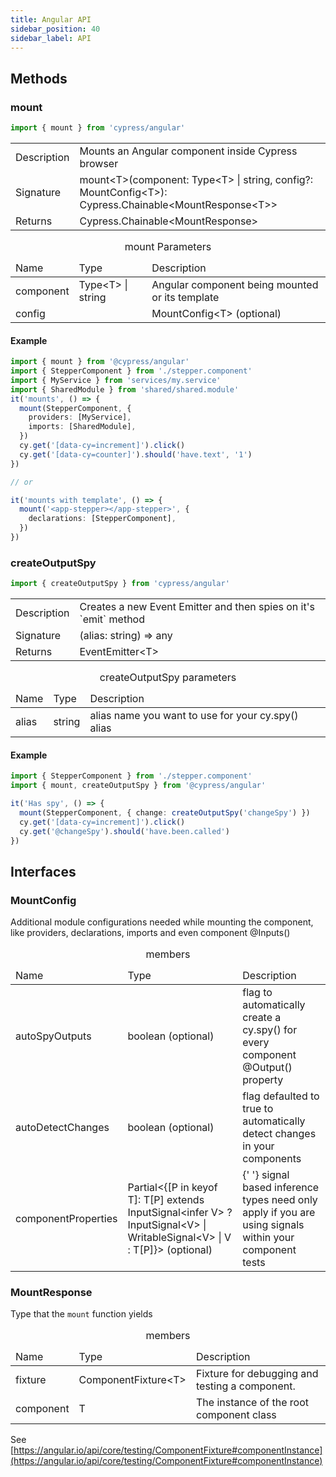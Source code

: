 ```yaml
---
title: Angular API
sidebar_position: 40
sidebar_label: API
---
```


## Methods

### mount

```js
import { mount } from 'cypress/angular'
```

<table class="api-table">
  <tr>
    <td>Description</td>
    <td>Mounts an Angular component inside Cypress browser</td>
  </tr>
  <tr>
    <td>Signature</td>
    <td>
      mount&lt;T&gt;(component: Type&lt;T&gt; | string, config?:
      MountConfig&lt;T&gt;): Cypress.Chainable&lt;MountResponse&lt;T&gt;&gt;
    </td>
  </tr>
  <tr>
    <td>Returns</td>
    <td>Cypress.Chainable&lt;MountResponse&gt;</td>
  </tr>
</table>

<table class="api-table">
  <caption>mount Parameters</caption>
  <thead>
    <td>Name</td>
    <td>Type</td>
    <td>Description</td>
  </thead>
  <tr>
    <td>component</td>
    <td>Type&lt;T&gt; | string</td>
    <td>Angular component being mounted or its template</td>
  </tr>
  <tr>
    <td>config</td>
    <td></td>
    <td>MountConfig&lt;T&gt; (optional)</td>
  </tr>
</table>

#### Example

```ts
import { mount } from '@cypress/angular'
import { StepperComponent } from './stepper.component'
import { MyService } from 'services/my.service'
import { SharedModule } from 'shared/shared.module'
it('mounts', () => {
  mount(StepperComponent, {
    providers: [MyService],
    imports: [SharedModule],
  })
  cy.get('[data-cy=increment]').click()
  cy.get('[data-cy=counter]').should('have.text', '1')
})

// or

it('mounts with template', () => {
  mount('<app-stepper></app-stepper>', {
    declarations: [StepperComponent],
  })
})
```

### createOutputSpy

```js
import { createOutputSpy } from 'cypress/angular'
```

<table class="api-table">
  <tr>
    <td>Description</td>
    <td>Creates a new Event Emitter and then spies on it's `emit` method</td>
  </tr>
  <tr>
    <td>Signature</td>
    <td>(alias: string) => any</td>
  </tr>
  <tr>
    <td>Returns</td>
    <td>EventEmitter&lt;T&gt;</td>
  </tr>
</table>

<table class="api-table">
  <caption>createOutputSpy parameters</caption>
  <thead>
    <td>Name</td>
    <td>Type</td>
    <td>Description</td>
  </thead>
  <tr>
    <td>alias</td>
    <td>string</td>
    <td>alias name you want to use for your cy.spy() alias</td>
  </tr>
</table>

#### Example

```ts
import { StepperComponent } from './stepper.component'
import { mount, createOutputSpy } from '@cypress/angular'

it('Has spy', () => {
  mount(StepperComponent, { change: createOutputSpy('changeSpy') })
  cy.get('[data-cy=increment]').click()
  cy.get('@changeSpy').should('have.been.called')
})
```

## Interfaces

### MountConfig

Additional module configurations needed while mounting the component, like
providers, declarations, imports and even component @Inputs()

<table class="api-table">
  <caption>members</caption>
  <thead>
    <td>Name</td>
    <td>Type</td>
    <td>Description</td>
  </thead>
  <tr>
    <td>autoSpyOutputs</td>
    <td>boolean (optional)</td>
    <td>
      flag to automatically create a cy.spy() for every component @Output()
      property
    </td>
  </tr>
  <tr>
    <td>autoDetectChanges</td>
    <td>boolean (optional)</td>
    <td>
      flag defaulted to true to automatically detect changes in your components
    </td>
  </tr>
  <tr>
    <td>componentProperties</td>
    <td>
      Partial&lt;&lbrace;[P in keyof T]: T[P] extends InputSignal&lt;infer V&gt;
      ? InputSignal&lt;V&gt; | WritableSignal&lt;V&gt; | V : T[P]&rbrace;&gt;
      (optional)
    </td>
    <td>
      {' '}
      signal based inference types need only apply if you are using signals within
      your component tests
    </td>
  </tr>
</table>

### MountResponse

Type that the `mount` function yields

<table class="api-table">
  <caption>members</caption>
  <thead>
    <td>Name</td>
    <td>Type</td>
    <td>Description</td>
  </thead>
  <tr>
    <td>fixture</td>
    <td>ComponentFixture&lt;T&gt;</td>
    <td>Fixture for debugging and testing a component.</td>
  </tr>
  <tr>
    <td>component</td>
    <td>T</td>
    <td>The instance of the root component class</td>
  </tr>
</table>

See
[https://angular.io/api/core/testing/ComponentFixture#componentInstance](https://angular.io/api/core/testing/ComponentFixture#componentInstance)
